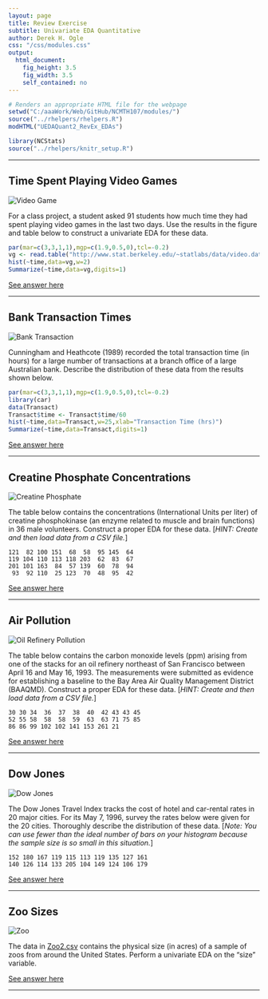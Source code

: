```yaml
---
layout: page
title: Review Exercise
subtitle: Univariate EDA Quantitative
author: Derek H. Ogle
css: "/css/modules.css"
output:
  html_document:
    fig_height: 3.5
    fig_width: 3.5
    self_contained: no
---
```


```r
# Renders an appropriate HTML file for the webpage
setwd("C:/aaaWork/Web/GitHub/NCMTH107/modules/")
source("../rhelpers/rhelpers.R")
modHTML("UEDAQuant2_RevEx_EDAs")
```

```r
library(NCStats)
source("../rhelpers/knitr_setup.R")
```

----

## Time Spent Playing Video Games 
<img src="zimgs/videogame.jpg" alt="Video Game" class="img-right">

For a class project, a student asked 91 students how much time they had spent playing video games in the last two days. Use the results in the figure and table below to construct a univariate EDA for these data.

```r
par(mar=c(3,3,1,1),mgp=c(1.9,0.5,0),tcl=-0.2)
vg <- read.table("http://www.stat.berkeley.edu/~statlabs/data/video.data",header=TRUE)
hist(~time,data=vg,w=2)
Summarize(~time,data=vg,digits=1)
```


[See answer here](zRevExAns/UEDAQuant2_EDAs.html#time-spent-playing-video-games)

----

## Bank Transaction Times
<img src="zimgs/bank.jpg" alt="Bank Transaction" class="img-right">

Cunningham and Heathcote (1989) recorded the total transaction time (in hours) for a large number of transactions at a branch office of a large Australian bank. Describe the distribution of these data from the results shown below.

```r
par(mar=c(3,3,1,1),mgp=c(1.9,0.5,0),tcl=-0.2)
library(car)
data(Transact)
Transact$time <- Transact$time/60
hist(~time,data=Transact,w=25,xlab="Transaction Time (hrs)")
Summarize(~time,data=Transact,digits=1)
```

[See answer here](zRevExAns/UEDAQuant2_EDAs.html#bank-transaction-times)

----

## Creatine Phosphate Concentrations
<img src="zimgs/creatine_phosphate.jpg" alt="Creatine Phosphate" class="img-right">

The table below contains the concentrations (International Units per liter) of creatine phosphokinase (an enzyme related to muscle and brain functions) in 36 male volunteers. Construct a proper EDA for these data. [*HINT: Create and then load data from a CSV file.*]

```
121  82 100 151  68  58  95 145  64
119 104 110 113 118 203  62  83  67
201 101 163  84  57 139  60  78  94
 93  92 110  25 123  70  48  95  42
```

[See answer here](zRevExAns/UEDAQuant2_EDAs.html#creatine-phosphate-concentrations)

----

## Air Pollution
<img src="zimgs/oil_refinery.jpg" alt="Oil Refinery Pollution" class="img-right">

The table below contains the carbon monoxide levels (ppm) arising from one of the stacks for an oil refinery northeast of San Francisco between April 16 and May 16, 1993. The measurements were submitted as evidence for establishing a baseline to the Bay Area Air Quality Management District (BAAQMD). Construct a proper EDA for these data. [*HINT: Create and then load data from a CSV file.*]

```
30 30 34  36  37  38  40  42 43 43 45
52 55 58  58  58  59  63  63 71 75 85
86 86 99 102 102 141 153 261 21
```

[See answer here](zRevExAns/UEDAQuant2_EDAs.html#air-pollution)

----

## Dow Jones
<img src="zimgs/DowJones.jpg" alt="Dow Jones" class="img-right">

The Dow Jones Travel Index tracks the cost of hotel and car-rental rates in 20 major cities. For its May 7, 1996, survey the rates below were given for the 20 cities. Thoroughly describe the distribution of these data. [*Note: You can use fewer than the ideal number of bars on your histogram because the sample size is so small in this situation.*]

```
152 180 167 119 115 113 119 135 127 161
140 126 114 133 205 104 149 124 106 179
```

[See answer here](zRevExAns/UEDAQuant2_EDAs.html#dow-jones)

----

## Zoo Sizes
<img src="zimgs/zoo.jpg" alt="Zoo" class="img-right">

The data in [Zoo2.csv](https://raw.githubusercontent.com/droglenc/NCData/master/Zoo2.csv) contains the physical size (in acres) of a sample of zoos from around the United States. Perform a univariate EDA on the "size" variable.

[See answer here](zRevExAns/UEDAQuant2_EDAs#zoo-sizes)

----
